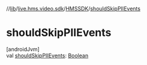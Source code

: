//[lib](/api-reference/android/v2/home/content)/[live.hms.video.sdk](../index)/[HMSSDK](index)/[shouldSkipPIIEvents](should-skip-p-i-i-events)

# shouldSkipPIIEvents

[androidJvm]\
val [shouldSkipPIIEvents](should-skip-p-i-i-events): [Boolean](https://kotlinlang.org/api/latest/jvm/stdlib/kotlin/-boolean/index.html)
